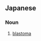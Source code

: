 ==Japanese==
{{ja-kanjitab|が|さい|ほう|k3=ぼう|しゅ|yomi=on}}

===Noun===
{{ja-noun|がさいぼうしゅ}}

# [[blastoma]]